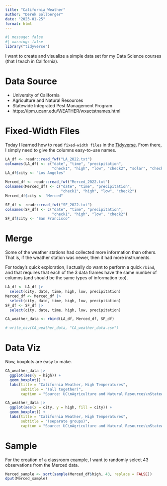 ```yaml
---
title: "California Weather"
author: "Derek Sollberger"
date: "2023-01-25"
format: html
---
```


```r
#| message: false
#| warning: false
library("tidyverse")
```

I want to create and visualize a simple data set for my Data Science courses (that I teach in California).

# Data Source

* University of California
* Agriculture and Natural Resources
* Statewide Integrated Pest Management Program
* https://ipm.ucanr.edu/WEATHER/wxactstnames.html

# Fixed-Width Files

Today I learned how to read `fixed-width files` in the [Tidyverse](https://readr.tidyverse.org/).  From there, I simply need to give the columns easy-to-use names.

```r
LA_df <- readr::read_fwf("LA_2022.txt")
colnames(LA_df) <- c("date", "time", "precipitation",
                     "check1", "high", "low", "check2", "solar", "check3")
LA_df$city <- "Los Angeles"
```

```r
Merced_df <- readr::read_fwf("Merced_2022.txt")
colnames(Merced_df) <- c("date", "time", "precipitation",
                         "check1", "high", "low", "check2")
Merced_df$city <- "Merced"
```

```r
SF_df <- readr::read_fwf("SF_2022.txt")
colnames(SF_df) <- c("date", "time", "precipitation",
                     "check1", "high", "low", "check2")
SF_df$city <- "San Francisco"
```

# Merge

Some of the weather stations had collected more information than others.  That is, if the weather station was newer, then it had more instruments.

For today's quick exploration, I actually do want to perform a quick `rbind`, and that requires that each of the 3 data frames have the same number of columns (and should be the same types of information too).

```r
LA_df <- LA_df |>
  select(city, date, time, high, low, precipitation)
Merced_df <- Merced_df |>
  select(city, date, time, high, low, precipitation)
SF_df <- SF_df |>
  select(city, date, time, high, low, precipitation)

CA_weather_data <- rbind(LA_df, Merced_df, SF_df)
```

```r
# write_csv(CA_weather_data, "CA_weather_data.csv")
```


# Data Viz

Now, boxplots are easy to make.

```r
CA_weather_data |>
  ggplot(aes(y = high)) +
  geom_boxplot() +
  labs(title = "California Weather, High Temperatures",
       subtitle = "(all together)",
       caption = "Source: UC\nAgriculture and Natural Resources\nStatewide Integrated Pest Management Program")
```

```r
CA_weather_data |>
  ggplot(aes(x = city, y = high, fill = city)) +
  geom_boxplot() +
  labs(title = "California Weather, High Temperatures",
       subtitle = "(separate groups)",
       caption = "Source: UC\nAgriculture and Natural Resources\nStatewide Integrated Pest Management Program")
```

# Sample

For the creation of a classroom example, I want to randomly select 43 observations from the Merced data.

```r
Merced_sample <- sort(sample(Merced_df$high, 43, replace = FALSE))
dput(Merced_sample)
```

